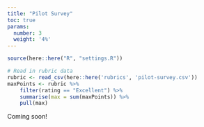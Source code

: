 ```yaml
---
title: "Pilot Survey"
toc: true
params:
  number: 3
  weight: '4%'
---
```


```r
source(here::here("R", "settings.R"))

# Read in rubric data
rubric <- read_csv(here::here('rubrics', 'pilot-survey.csv'))
maxPoints <- rubric %>%
    filter(rating == "Excellent") %>%
    summarise(max = sum(maxPoints)) %>%
    pull(max)
```

Coming soon!
